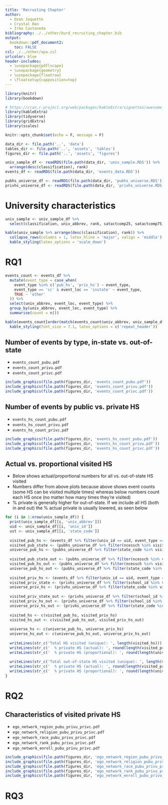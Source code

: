 ```yaml
---
title: 'Recruiting Chapter'
author: 
  - Ozan Jaquette
  - Crystal Han
  - Irma Castaneda
bibliography: ./../other/burd_recruiting_chapter.bib
output: 
  bookdown::pdf_document2:
    toc: FALSE
csl: ./../other/apa.csl
urlcolor: blue
header-includes:
  - \usepackage{pdflscape}
  - \usepackage{geometry}
  - \usepackage{floatrow}
  - \floatsetup{capposition=top}
---
```


```r
library(knitr)
library(bookdown)

# https://cran.r-project.org/web/packages/kableExtra/vignettes/awesome_table_in_pdf.pdf
library(kableExtra)
library(tidyverse)
library(gridExtra)
library(scales)

knitr::opts_chunk$set(echo = F, message = F)

data_dir <- file.path('..', 'data')
tables_dir <- file.path('..', 'assets', 'tables')
figures_dir <- file.path('..', 'assets', 'figures')

univ_sample_df <- readRDS(file.path(data_dir, 'univ_sample.RDS')) %>%
  arrange(desc(classification), rank)
events_df <- readRDS(file.path(data_dir, 'events_data.RDS'))

pubhs_universe_df <- readRDS(file.path(data_dir, 'pubhs_universe.RDS'))
privhs_universe_df <- readRDS(file.path(data_dir, 'privhs_universe.RDS'))
```


# University characteristics

```r
univ_sample <- univ_sample_df %>% 
  select(classification, univ_abbrev, rank, satactcomp25, satactcomp75, tfuginst, tfugoutst, ugftptfreshtot, freshoutstpct, pgrnt_p, pctfreshwh, pctfreshbl, pctfreshap, pctfreshhi, pctfreshal)

kable(univ_sample %>% arrange(desc(classification), rank)) %>%
  collapse_rows(columns = 1, latex_hline = 'major', valign = 'middle') %>%
  kable_styling(latex_options = 'scale_down')
```


# RQ1

```r
events_count <- events_df %>%
  mutate(event_type = case_when(
    event_type %in% c('pub_hs', 'priv_hs') ~ event_type,
    event_type == 'cc' & event_loc == 'instate' ~ event_type,
    TRUE ~ 'other'
  )) %>%
  select(univ_abbrev, event_loc, event_type) %>% 
  group_by(univ_abbrev, event_loc, event_type) %>% 
  summarise(count = n())

kable(events_count[order(match(events_count$univ_abbrev, univ_sample_df$univ_abbrev)), ], longtable = TRUE) %>%
  kable_styling(font_size = 7.1, latex_options = c('repeat_header'))
```


## Number of events by type, in-state vs. out-of-state

- `events_count_pubu.pdf`
- `events_count_privu.pdf`
- `events_count_privc.pdf`

```r
include_graphics(file.path(figures_dir, 'events_count_pubu.pdf'))
include_graphics(file.path(figures_dir, 'events_count_privu.pdf'))
include_graphics(file.path(figures_dir, 'events_count_privc.pdf'))
```

\newpage

## Number of events by public vs. private HS

- `events_hs_count_pubu.pdf`
- `events_hs_count_privu.pdf`
- `events_hs_count_privc.pdf`

```r
include_graphics(file.path(figures_dir, 'events_hs_count_pubu.pdf'))
include_graphics(file.path(figures_dir, 'events_hs_count_privu.pdf'))
include_graphics(file.path(figures_dir, 'events_hs_count_privc.pdf'))
```

\newpage

## Actual vs. proportional visited HS

- Below shows actual/proportional numbers for all vs. out-of-state HS visited
- Numbers differ from above plots because above shows event counts (some HS can be visited multiple times) whereas below numbers count each HS once (no matter how many times they're visited)
- % private is generally higher for out-of-state. If we include all HS (both in and out) the % actual private is usually lowered, as seen below


```r
for (i in 1:nrow(univ_sample_df)) {
  print(univ_sample_df[[i, 'univ_abbrev']])
  uid <- univ_sample_df[[i, 'univ_id']]
  ust <- univ_sample_df[[i, 'state_code']]
  
  visited_pub_hs <- (events_df %>% filter(univ_id == uid, event_type == 'pub_hs'))$school_id %>% unique()
  visited_pub_state <- (pubhs_universe_df %>% filter(ncessch %in% visited_pub_hs))$state_code %>% unique()
  universe_pub_hs <- (pubhs_universe_df %>% filter(state_code %in% visited_pub_state))$ncessch %>% unique()
  
  visited_pub_state_out <- (pubhs_universe_df %>% filter(ncessch %in% visited_pub_hs, state_code != ust))$state_code %>% unique()
  visited_pub_hs_out <- (pubhs_universe_df %>% filter(ncessch %in% visited_pub_hs, state_code != ust))$ncessch %>% unique()
  universe_pub_hs_out <- (pubhs_universe_df %>% filter(state_code %in% visited_pub_state_out))$ncessch %>% unique()
  
  visited_priv_hs <- (events_df %>% filter(univ_id == uid, event_type == 'priv_hs'))$school_id %>% unique()
  visited_priv_state <- (privhs_universe_df %>% filter(school_id %in% visited_priv_hs))$state_code %>% unique()
  universe_priv_hs <- (privhs_universe_df %>% filter(state_code %in% visited_priv_state))$school_id %>% unique()
  
  visited_priv_state_out <- (privhs_universe_df %>% filter(school_id %in% visited_priv_hs, state_code != ust))$state_code %>% unique()
  visited_priv_hs_out <- (privhs_universe_df %>% filter(school_id %in% visited_priv_hs, state_code != ust))$school_id %>% unique()
  universe_priv_hs_out <- (privhs_universe_df %>% filter(state_code %in% visited_priv_state_out))$school_id %>% unique()
  
  visited_hs <- c(visited_pub_hs, visited_priv_hs)
  visited_hs_out <- c(visited_pub_hs_out, visited_priv_hs_out)
  
  universe_hs <- c(universe_pub_hs, universe_priv_hs)
  universe_hs_out <- c(universe_pub_hs_out, universe_priv_hs_out)
  
  writeLines(str_c('Total HS visited (unique): ', length(visited_hs)))
  writeLines(str_c('  % private HS (actual): ', round(length(visited_priv_hs) / length(visited_hs) * 100, 1)))
  writeLines(str_c('  % private HS (proportional): ', round(length(universe_priv_hs) / length(universe_hs) * 100, 1)))
  
  writeLines(str_c('Total out-of-state HS visited (unique): ', length(visited_hs_out)))
  writeLines(str_c('  % private HS (actual): ', round(length(visited_priv_hs_out) / length(visited_hs_out) * 100, 1)))
  writeLines(str_c('  % private HS (proportional): ', round(length(universe_priv_hs_out) / length(universe_hs_out) * 100, 1)))
}
```

\newpage

# RQ2

## Characteristics of visited private HS

- `ego_network_region_pubu_privu_privc.pdf`
- `ego_network_religion_pubu_privu_privc.pdf`
- `ego_network_race_pubu_privu_privc.pdf`
- `ego_network_rank_pubu_privu_privc.pdf`
- `ego_network_enroll_pubu_privu_privc.pdf`

```r
include_graphics(file.path(figures_dir, 'ego_network_region_pubu_privu_privc.pdf'))
include_graphics(file.path(figures_dir, 'ego_network_religion_pubu_privu_privc.pdf'))
include_graphics(file.path(figures_dir, 'ego_network_race_pubu_privu_privc.pdf'))
include_graphics(file.path(figures_dir, 'ego_network_rank_pubu_privu_privc.pdf'))
include_graphics(file.path(figures_dir, 'ego_network_enroll_pubu_privu_privc.pdf'))
```


\newpage

# RQ3

